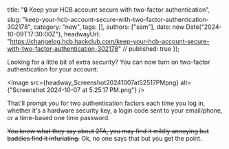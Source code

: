   title: "🔒 Keep your HCB account secure with two-factor authentication",
  slug: "keep-your-hcb-account-secure-with-two-factor-authentication-302178",
  category: "new",
  tags: [],
  authors: ["sam"],
  date: new Date("2024-10-09T17:30:00Z"),
  headwayUrl: "https://changelog.hcb.hackclub.com/keep-your-hcb-account-secure-with-two-factor-authentication-302178" // published: true
});

Looking for a little bit of extra security? You can now turn on two-factor authentication for your account:


      
<Image src={headway_Screenshot20241007at52517PMpng} alt={"Screenshot 2024-10-07 at 5.25.17 PM.png"} />


That'll prompt you for two authentication factors each time you log in, whether it's a hardware security key, a login code sent to your email/phone, or a time-based one time password.

~~You know what they say about 2FA, you may find it mildly annoying but baddies find it infuriating.~~ Ok, no one says that but you get the point.
